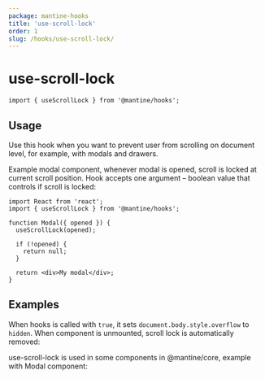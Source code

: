 ```yaml
---
package: mantine-hooks
title: 'use-scroll-lock'
order: 1
slug: /hooks/use-scroll-lock/
---
```



# use-scroll-lock

<PageHeader
  source="mantine-hooks/src/use-scroll-lock/use-scroll-lock.ts"
  docs="hooks/use-scroll-lock.mdx"
  package="@mantine/hooks"
/>

```tsx
import { useScrollLock } from '@mantine/hooks';
```

## Usage

Use this hook when you want to prevent user from scrolling on document level,
for example, with modals and drawers.

Example modal component, whenever modal is opened, scroll is locked at current scroll position.
Hook accepts one argument – boolean value that controls if scroll is locked:

```tsx
import React from 'react';
import { useScrollLock } from '@mantine/hooks';

function Modal({ opened }) {
  useScrollLock(opened);

  if (!opened) {
    return null;
  }

  return <div>My modal</div>;
}
```

## Examples

When hooks is called with `true`, it sets `document.body.style.overflow` to `hidden`.
When component is unmounted, scroll lock is automatically removed:

<UseScrollLockDemo />

use-scroll-lock is used in some components in <GatsbyLink to="/core/getting-started/">@mantine/core</GatsbyLink>,
example with <GatsbyLink to="/core/modal/">Modal</GatsbyLink> component:

<ModalBaseDemo />
